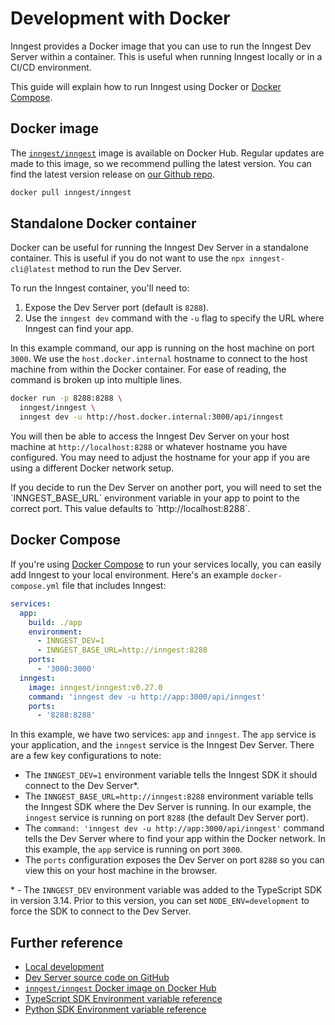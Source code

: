

# Development with Docker

Inngest provides a Docker image that you can use to run the Inngest Dev Server within a container. This is useful when running Inngest locally or in a CI/CD environment.

This guide will explain how to run Inngest using Docker or [Docker Compose](#docker-compose).

## Docker image

The [`inngest/inngest`](https://hub.docker.com/r/inngest/inngest) image is available on Docker Hub. Regular updates are made to this image, so we recommend pulling the latest version. You can find the latest version release on [our Github repo](https://github.com/inngest/inngest/releases).

```bash
docker pull inngest/inngest
```

## Standalone Docker container

Docker can be useful for running the Inngest Dev Server in a standalone container. This is useful if you do not want to use the `npx inngest-cli@latest` method to run the Dev Server.

To run the Inngest container, you'll need to:

1. Expose the Dev Server port (default is `8288`).
2. Use the `inngest dev` command with the `-u` flag to specify the URL where Inngest can find your app.

In this example command, our app is running on the host machine on port `3000`. We use the `host.docker.internal` hostname to connect to the host machine from within the Docker container. For ease of reading, the command is broken up into multiple lines.

```bash
docker run -p 8288:8288 \
  inngest/inngest \
  inngest dev -u http://host.docker.internal:3000/api/inngest
```

You will then be able to access the Inngest Dev Server on your host machine at `http://localhost:8288` or whatever hostname you have configured. You may need to adjust the hostname for your app if you are using a different Docker network setup.

<Callout>
  If you decide to run the Dev Server on another port, you will need to set the `INNGEST_BASE_URL` environment variable in your app to point to the correct port. This value defaults to `http://localhost:8288`.
</Callout>

## Docker Compose

If you're using [Docker Compose](https://docs.docker.com/compose/) to run your services locally, you can easily add Inngest to your local environment. Here's an example `docker-compose.yml` file that includes Inngest:

```yaml {{ filename: "docker-compose.yaml" }}
services:
  app:
    build: ./app
    environment:
      - INNGEST_DEV=1
      - INNGEST_BASE_URL=http://inngest:8288
    ports:
      - '3000:3000'
  inngest:
    image: inngest/inngest:v0.27.0
    command: 'inngest dev -u http://app:3000/api/inngest'
    ports:
      - '8288:8288'
```

In this example, we have two services: `app` and `inngest`. The `app` service is your application, and the `inngest` service is the Inngest Dev Server. There are a few key configurations to note:

* The `INNGEST_DEV=1` environment variable tells the Inngest SDK it should connect to the Dev Server*.
* The `INNGEST_BASE_URL=http://inngest:8288` environment variable tells the Inngest SDK where the Dev Server is running. In our example, the `inngest` service is running on port `8288` (the default Dev Server port).
* The `command: 'inngest dev -u http://app:3000/api/inngest'` command tells the Dev Server where to find your app within the Docker network. In this example, the `app` service is running on port `3000`.
* The `ports` configuration exposes the Dev Server on port `8288` so you can view this on your host machine in the browser.

\* - The `INNGEST_DEV` environment variable was added to the TypeScript SDK in version 3.14. Prior to this version, you can set `NODE_ENV=development` to force the SDK to connect to the Dev Server.

## Further reference

* [Local development](/docs/local-development)
* [Dev Server source code on GitHub](https://github.com/inngest/inngest)
* [`inngest/inngest` Docker image on Docker Hub](https://hub.docker.com/r/inngest/inngest)
* [TypeScript SDK Environment variable reference](/docs/sdk/environment-variables)
* [Python SDK Environment variable reference](/docs/reference/python/overview/env-vars)